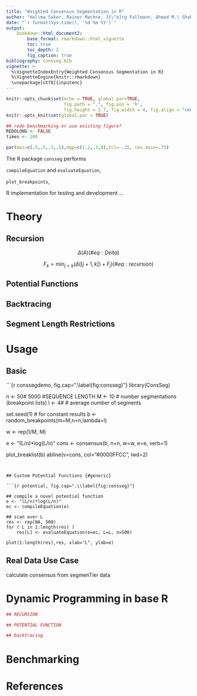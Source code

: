 ```yaml
---
title: "Weighted Consensus Segmentation in R"
author: "Halima Saker, Rainer Machne, J{\"o}rg Fallmann, Ahmad M.\ Shahin, Peter F. Stadler"
date: "`r format(Sys.time(), '%d %m %Y')`"
output:
    bookdown::html_document2:
        base_format: rmarkdown::html_vignette
        toc: true
        toc_depth: 2
        fig_caption: true
bibliography: consseg.bib
vignette: >
  %\VignetteIndexEntry{Weighted Consensus Segmentation in R}
  %\VignetteEngine{knitr::rmarkdown}
  \usepackage[utf8]{inputenc}
---
```


```r
knitr::opts_chunk$set(echo = TRUE, global.par=TRUE,
                      fig.path = ".", fig.pos = 'h',
                      fig.height = 2.7, fig.width = 4, fig.align = "center")
knitr::opts_knit$set(global.par = TRUE)

## redo benchmarking or use existing figure?
REDOLONG <- FALSE
times <- 100
```

```r
par(mai=c(.5,.5,.3,.5),mgp=c(1.2,.3,0),tcl=-.25, cex.main=.75)
```


The R package `consseg` performs

`compileEquation` and `evaluateEquation`,

`plot_breakpoints`, 

R implementation for testing and development ...

# Theory {#theory}

## Recursion

$$
\begin{equation}
\Delta(A)
(\#eq:Delta)
\end{equation}
$$

$$
\begin{equation}
F_k = \min_{j<k} \left(\Delta([j+1,k]) + F_j \right)
(\#eq:recursion)
\end{equation}
$$



## Potential Functions

## Backtracing 

## Segment Length Restrictions


# Usage

## Basic


```{r conssegdemo, fig.cap=".\\label{fig:consseg}"}
library(ConsSeg)

n <- 50# 5000 #SEQUENCE LENGTH
M <- 10 # number segmentations (breakpoint lists)
l <- 4# # average number of segments

set.seed(1) # for constant results
b <- random_breakpoints(m=M,n=n,lambda=l)

w <- rep(1/M, M)

e <- "(L/n)*log(L/n)"
cons <- consensus(b, n=n, w=w, e=e, verb=1)

plot_breaklist(b)
abline(v=cons, col="#0000FFCC", lwd=2)

```


## Custom Potential Functions {#generic}

```{r potential, fig.cap=".\\label{fig:consseg}"}

## compile a novel potential function
e <- "(L/n)*log(L/n)"
ec <- compileEquation(e)

## scan over L
res <- rep(NA, 500)
for ( L in 1:length(res) )
    res[L] <- evaluateEquation(e=ec, L=L, n=500)

plot(1:length(res),res, xlab="L", ylab=e)
```

## Real Data Use Case

calculate consensus from segmenTier data


# Dynamic Programming in base R {#appi}



```r
## RECURSION

## POTENTIAL FUNCTION

## backtracing
```

# Benchmarking


# References

